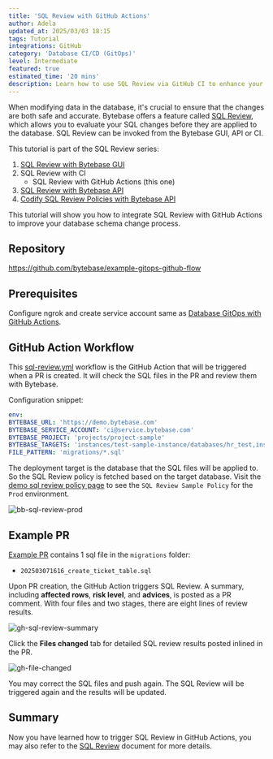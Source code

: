 ```yaml
---
title: 'SQL Review with GitHub Actions'
author: Adela
updated_at: 2025/03/03 18:15
tags: Tutorial
integrations: GitHub
category: 'Database CI/CD (GitOps)'
level: Intermediate
featured: true
estimated_time: '20 mins'
description: Learn how to use SQL Review via GitHub CI to enhance your database schema change process.
---
```


When modifying data in the database, it's crucial to ensure that the changes are both safe and accurate. Bytebase offers a feature called [SQL Review](/docs/sql-review/overview/), which allows you to evaluate your SQL changes before they are applied to the database. SQL Review can be invoked from the Bytebase GUI, API or CI.

This tutorial is part of the SQL Review series:

1.  [SQL Review with Bytebase GUI](/docs/tutorials/sql-review-gui/)
1.  SQL Review with CI
    - SQL Review with GitHub Actions (this one)
1.  [SQL Review with Bytebase API](/docs/tutorials/sql-review-api/)
1.  [Codify SQL Review Policies with Bytebase API](/docs/tutorials/api-sql-review-policy/)

This tutorial will show you how to integrate SQL Review with GitHub Actions to improve your database schema change process.

## Repository

https://github.com/bytebase/example-gitops-github-flow

## Prerequisites

Configure ngrok and create service account same as [Database GitOps with GitHub Actions](/docs/tutorials/gitops-github-workflow/#step-1-start-bytebase-with-ngrok).

## GitHub Action Workflow

This [sql-review.yml](https://github.com/bytebase/example-gitops-github-flow/blob/main/.github/workflows/sql-review.yml) workflow is the GitHub Action that will be triggered when a PR is created. It will check the SQL files in the PR and review them with Bytebase.

Configuration snippet:

```yaml
env:
BYTEBASE_URL: 'https://demo.bytebase.com'
BYTEBASE_SERVICE_ACCOUNT: 'ci@service.bytebase.com'
BYTEBASE_PROJECT: 'projects/project-sample'
BYTEBASE_TARGETS: 'instances/test-sample-instance/databases/hr_test,instances/prod-sample-instance/databases/hr_prod'
FILE_PATTERN: 'migrations/*.sql'
```

The deployment target is the database that the SQL files will be applied to. So the SQL Review policy is fetched based on the target database. Visit the [demo sql review policy page](https://demo.bytebase.com/sql-review) to see the `SQL Review Sample Policy` for the `Prod` environment.

![bb-sql-review-prod](/content/docs/tutorials/sql-review-github-action/bb-sql-review-prod.webp)

## Example PR

[Example PR](https://github.com/bytebase/example-gitops-github-flow/pull/1/files) contains 1 sql file in the `migrations` folder:

- `202503071616_create_ticket_table.sql`

Upon PR creation, the GitHub Action triggers SQL Review. A summary, including **affected rows**, **risk level**, and **advices**, is posted as a PR comment. With four files and two stages, there are eight lines of review results.

![gh-sql-review-summary](/content/docs/tutorials/sql-review-github-action/gh-sql-review-summary.webp)

Click the **Files changed** tab for detailed SQL review results posted inlined in the PR.

![gh-file-changed](/content/docs/tutorials/sql-review-github-action/gh-file-changed.webp)

You may correct the SQL files and push again. The SQL Review will be triggered again and the results will be updated.

## Summary

Now you have learned how to trigger SQL Review in GitHub Actions, you may also refer to the [SQL Review](/docs/sql-review/overview) document for more details.
